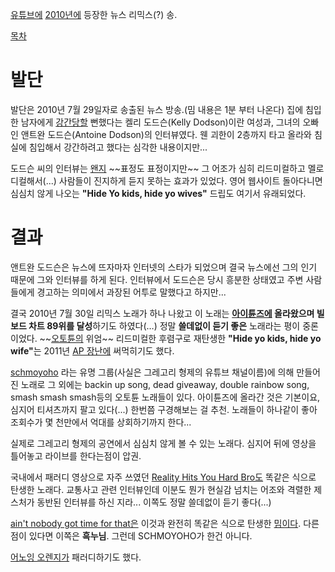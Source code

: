 [[유튜브]]에 [[2010년]]에 등장한 뉴스 리믹스(?) 송.

[[목차]]
= 발단 =
{{{#!html
<object width="480" height="385"><param name="movie" value="http://www.youtube.com/v/uzKtPezPsqE?fs=1&amp;hl=en_US"></param><param name="allowFullScreen" value="true"></param><param name="allowscriptaccess" value="always"></param><embed src="http://www.youtube.com/v/uzKtPezPsqE?fs=1&amp;hl=en_US" type="application/x-shockwave-flash" allowscriptaccess="always" allowfullscreen="true" width="480" height="385"></embed></object>
}}}

발단은 2010년 7월 29일자로 송출된 뉴스 방송.(밈 내용은 1분 부터 나온다) 집에 침입한 남자에게 [[강간]]당할 뻔했다는 켈리 도드슨(Kelly Dodson)이란 여성과, 그녀의 오빠인 앤트완 도드슨(Antoine Dodson)의 인터뷰였다. 웬 괴한이 2층까지 타고 올라와 침실에 침입해서 강간하려고 했다는 심각한 내용이지만...

도드슨 씨의 인터뷰는 [[왠지]] ~~표정도 표정이지만~~ 그 어조가 심히 리드미컬하고 멜로디컬해서(...) 사람들이 진지하게 듣지 못하는 효과가 있었다. 영어 웹사이트 돌아다니면 심심치 않게 나오는 '''"Hide Yo kids, hide yo wives"''' 드립도 여기서 유래되었다.

= 결과 =
{{{#!html
<object width="480" height="385"><param name="movie" value="http://www.youtube.com/v/-hdC16-cTQ0?fs=1&amp;hl=en_US"></param><param name="allowFullScreen" value="true"></param><param name="allowscriptaccess" value="always"></param><embed src="http://www.youtube.com/v/-hdC16-cTQ0?fs=1&amp;hl=en_US" type="application/x-shockwave-flash" allowscriptaccess="always" allowfullscreen="true" width="480" height="385"></embed></object>
}}}

앤트완 도드슨은 뉴스에 뜨자마자 인터넷의 스타가 되었으며 결국 뉴스에선 그의 인기 때문에 그와 인터뷰를 하게 된다. 인터뷰에서 도드슨은 당시 흥분한 상태였고 주변 사람들에게 경고하는 의미에서 과장된 어투로 말했다고 하지만...

{{{#!html
<iframe width="560" height="315" src="//www.youtube.com/embed/VKsVSBhSwJg" frameborder="0" allowfullscreen></iframe>
}}}
결국 2010년 7월 30일 리믹스 노래가 하나 나왔고 이 노래는 '''[[아이튠즈]]에 올라왔으며 빌보드 차트 89위를 달성'''하기도 하였다(…) 정말 '''쓸데없이 듣기 좋은''' 노래라는 평이 중론이었다. ~~[[오토튠]]의 위엄~~
리드미컬한 후렴구로 재탄생한 '''"Hide yo kids, hide yo wife"'''는 2011년 [[AP 장난]]에 써먹히기도 했다.

[http://www.youtube.com/user/schmoyoho schmoyoho] 라는 유명 그룹(사실은 그레고리 형제의 유튜브 채널이름)에 의해 만들어진 노래로 그 외에는 backin up song, dead giveaway, double rainbow song, smash smash smash등의 오토튠 노래들이 있다. 아이튠즈에 올라간 것은 기본이요, 심지어 티셔츠까지 팔고 있다(...) 한번쯤 구경해보는 걸 추천. 노래들이 하나같이 좋아 조회수가 몇 천만에서 억대를 상회하기까지 한다...

실제로 그레고리 형제의 공연에서 심심치 않게 볼 수 있는 노래다. 심지어 뒤에 영상을 틀어놓고 라이브를 한다는점이 압권.

국내에서 패러디 영상으로 자주 쓰였던 [[Reality Hits You Hard Bro]]도 똑같은 식으로 탄생한 노래다. 교통사고 관련 인터뷰인데 이분도 뭔가 현실감 넘치는 어조와 격렬한 제스처가 동반된 인터뷰를 하신 지라... 이쪽도 정말 쓸데없이 듣기 좋다(...)

[[ain't nobody got time for that]]은 이것과 완전히 똑같은 식으로 탄생한 [[밈]]이다. 다른 점이 있다면 이쪽은 '''흑누님'''. 그런데 SCHMOYOHO가 한건 아니다. 

[[어노잉 오렌지]]가 패러디하기도 했다.
